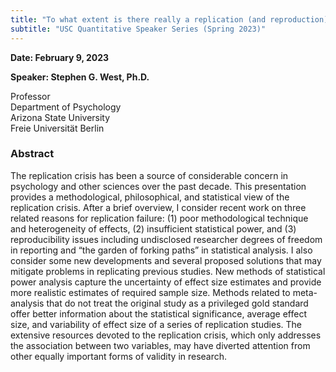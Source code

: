 ```yaml
---
title: "To what extent is there really a replication (and reproduction) crisis?"
subtitle: "USC Quantitative Speaker Series (Spring 2023)"
---
```


**Date: February 9, 2023**

**Speaker: Stephen G. West, Ph.D.**

Professor\
Department of Psychology\
Arizona State University\
Freie Universität Berlin

### Abstract

The replication crisis has been a source of considerable concern in psychology and other sciences over the past decade. This presentation provides a methodological, philosophical, and statistical view of the replication crisis. After a brief overview, I consider recent work on three related reasons for replication failure: (1) poor methodological technique and heterogeneity of effects, (2) insufficient statistical power, and (3) reproducibility issues including undisclosed researcher degrees of freedom in reporting and "the garden of forking paths" in statistical analysis. I also consider some new developments and several proposed solutions that may mitigate problems in replicating previous studies. New methods of statistical power analysis capture the uncertainty of effect size estimates and provide more realistic estimates of required sample size. Methods related to meta-analysis that do not treat the original study as a privileged gold standard offer better information about the statistical significance, average effect size, and variability of effect size of a series of replication studies. The extensive resources devoted to the replication crisis, which only addresses the association between two variables, may have diverted attention from other equally important forms of validity in research.
